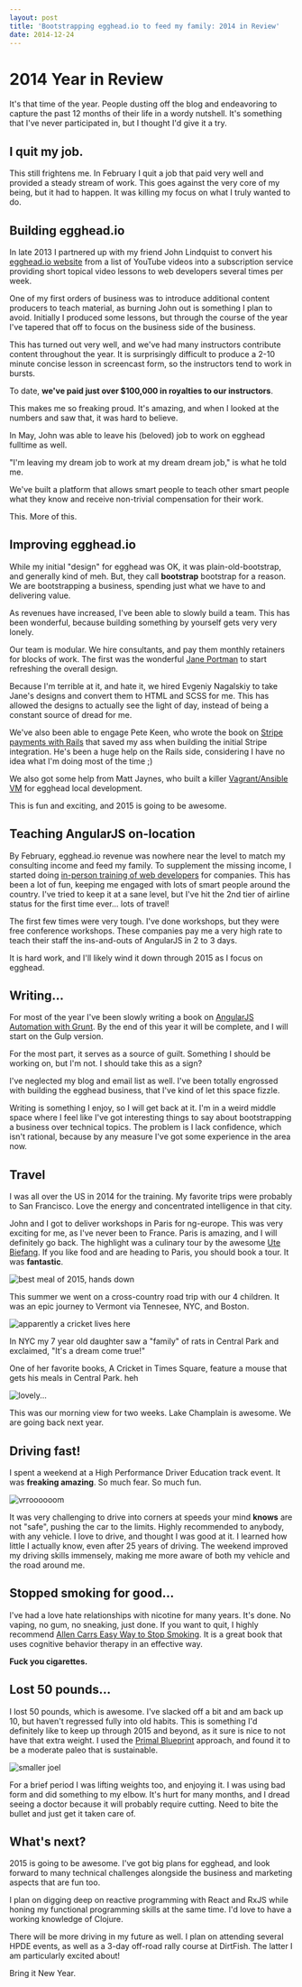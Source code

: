 ```yaml
---
layout: post
title: 'Bootstrapping egghead.io to feed my family: 2014 in Review'
date: 2014-12-24
---
```


# 2014 Year in Review

It's that time of the year. People dusting off the blog and endeavoring to capture the past 12 months of their life in a wordy nutshell. It's something that I've never participated in, but I thought I'd give it a try.

## I quit my job.

This still frightens me. In February I quit a job that paid very well and provided a steady stream of work. This goes against the very core of my being, but it had to happen. It was killing my focus on what I truly wanted to do.

## Building egghead.io

In late 2013 I partnered up with my friend John Lindquist to convert his [egghead.io website](https://egghead.io) from a list of YouTube videos into a subscription service providing short topical video lessons to web developers several times per week.

One of my first orders of business was to introduce additional content producers to teach material, as burning John out is something I plan to avoid. Initially I produced some lessons, but through the course of the year I've tapered that off to focus on the business side of the business.

This has turned out very well, and we've had many instructors contribute content throughout the year. It is surprisingly difficult to produce a 2-10 minute concise lesson in screencast form, so the instructors tend to work in bursts.

To date, **we've paid just over $100,000 in royalties to our instructors**.

This makes me so freaking proud. It's amazing, and when I looked at the numbers and saw that, it was hard to believe.

In May, John was able to leave his (beloved) job to work on egghead fulltime as well.

"I'm leaving my dream job to work at my dream dream job," is what he told me.

We've built a platform that allows smart people to teach other smart people what they know and receive non-trivial compensation for their work.

This. More of this.

## Improving egghead.io

While my initial "design" for egghead was OK, it was plain-old-bootstrap, and generally kind of meh. But, they call **bootstrap** bootstrap for a reason. We are bootstrapping a business, spending just what we have to and delivering value.

As revenues have increased, I've been able to slowly build a team. This has been wonderful, because building something by yourself gets very very lonely.

Our team is modular. We hire consultants, and pay them monthly retainers for blocks of work. The first was the wonderful [Jane Portman](https://uibreakfast.com/) to start refreshing the overall design.

Because I'm terrible at it, and hate it, we hired Evgeniy Nagalskiy to take Jane's designs and convert them to HTML and SCSS for me. This has allowed the designs to actually see the light of day, instead of being a constant source of dread for me.

We've also been able to engage Pete Keen, who wrote the book on [Stripe payments with Rails](https://www.masteringmodernpayments.com/) that saved my ass when building the initial Stripe integration. He's been a huge help on the Rails side, considering I have no idea what I'm doing most of the time ;)

We also got some help from Matt Jaynes, who built a killer [Vagrant/Ansible VM](https://devopsu.com/) for egghead local development.

This is fun and exciting, and 2015 is going to be awesome.

## Teaching AngularJS on-location

By February, egghead.io revenue was nowhere near the level to match my consulting income and feed my family. To supplement the missing income, I started doing [in-person training of web developers](https://egghead.io/angularjs-enterprise-training-workshop) for companies. This has been a lot of fun, keeping me engaged with lots of smart people around the country. I've tried to keep it at a sane level, but I've hit the 2nd tier of airline status for the first time ever... lots of travel!

The first few times were very tough. I've done workshops, but they were free conference workshops. These companies pay me a very high rate to teach their staff the ins-and-outs of AngularJS in 2 to 3 days.

It is hard work, and I'll likely wind it down through 2015 as I focus on egghead.

## Writing...

For most of the year I've been slowly writing a book on [AngularJS Automation with Grunt](https://egghead.io/essential-angularjs-grunt-build). By the end of this year it will be complete, and I will start on the Gulp version.

For the most part, it serves as a source of guilt. Something I should be working on, but I'm not. I should take this as a sign?

I've neglected my blog and email list as well. I've been totally engrossed with building the egghead business, that I've kind of let this space fizzle.

Writing is something I enjoy, so I will get back at it. I'm in a weird middle space where I feel like I've got interesting things to say about bootstrapping a business over technical topics. The problem is I lack confidence, which isn't rational, because by any measure I've got some experience in the area now.

## Travel

I was all over the US in 2014 for the training. My favorite trips were probably to San Francisco. Love the energy and concentrated intelligence in that city.

John and I got to deliver workshops in Paris for ng-europe. This was very exciting for me, as I've never been to France. Paris is amazing, and I will definitely go back. The highlight was a culinary tour by the awesome [Ute Biefang](https://www.uteinparis.com/WELCOME.html). If you like food and are heading to Paris, you should book a tour. It was **fantastic**.

![best meal of 2015, hands down](https://res.cloudinary.com/joelhooks-com/image/upload/v1646023534/images/best_meal_2015.jpg)

This summer we went on a cross-country road trip with our 4 children. It was an epic journey to Vermont via Tennesee, NYC, and Boston.

![apparently a cricket lives here](https://res.cloudinary.com/joelhooks-com/image/upload/v1646023534/images/times_square.jpg)

In NYC my 7 year old daughter saw a "family" of rats in Central Park and exclaimed, "It's a dream come true!"

One of her favorite books, A Cricket in Times Square, feature a mouse that gets his meals in Central Park. heh

![lovely...](https://res.cloudinary.com/joelhooks-com/image/upload/v1646023534/images/lake_view.jpg)

This was our morning view for two weeks. Lake Champlain is awesome. We are going back next year.

## Driving fast!

I spent a weekend at a High Performance Driver Education track event. It was **freaking amazing**. So much fear. So much fun.

![vrroooooom](https://res.cloudinary.com/joelhooks-com/image/upload/v1646023534/images/racing_2015.jpg)

It was very challenging to drive into corners at speeds your mind **knows** are not "safe", pushing the car to the limits. Highly recommended to anybody, with any vehicle. I love to drive, and thought I was good at it. I learned how little I actually know, even after 25 years of driving. The weekend improved my driving skills immensely, making me more aware of both my vehicle and the road around me.

## Stopped smoking for good...

I've had a love hate relationships with nicotine for many years. It's done. No vaping, no gum, no sneaking, just done. If you want to quit, I highly recommend [Allen Carrs Easy Way to Stop Smoking](https://www.amazon.com/exec/obidos/ASIN/0718194551/joehoobuiblo-20/ref=nosim/). It is a great book that uses cognitive behavior therapy in an effective way.

**Fuck you cigarettes.**

## Lost 50 pounds...

I lost 50 pounds, which is awesome. I've slacked off a bit and am back up 10, but haven't regressed fully into old habits. This is something I'd definitely like to keep up through 2015 and beyond, as it sure is nice to not have that extra weight. I used the [Primal Blueprint](https://www.amazon.com/exec/obidos/ASIN/0982207778/joehoobuiblo-20/ref=nosim/) approach, and found it to be a moderate paleo that is sustainable.

![smaller joel](https://res.cloudinary.com/joelhooks-com/image/upload/v1646023534/images/smaller_joel.jpg)

For a brief period I was lifting weights too, and enjoying it. I was using bad form and did something to my elbow. It's hurt for many months, and I dread seeing a doctor because it will probably require cutting. Need to bite the bullet and just get it taken care of.

## What's next?

2015 is going to be awesome. I've got big plans for egghead, and look forward to many technical challenges alongside the business and marketing aspects that are fun too.

I plan on digging deep on reactive programming with React and RxJS while honing my functional programming skills at the same time. I'd love to have a working knowledge of Clojure.

There will be more driving in my future as well. I plan on attending several HPDE events, as well as a 3-day off-road rally course at DirtFish. The latter I am particularly excited about!

Bring it New Year.
